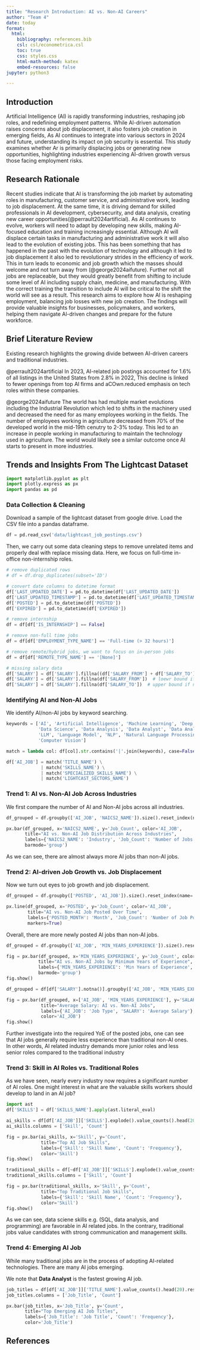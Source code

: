 ```yaml
---
title: "Research Introduction: AI vs. Non-AI Careers"
author: "Team 4"
date: today
format: 
  html:
    bibliography: references.bib
    csl: csl/econometrica.csl
    toc: true
    css: styles.css
    html-math-method: katex
    embed-resources: false
jupyter: python3

---
```


## Introduction

Artificial Intelligence (Al) is rapidly transforming industries, reshaping job roles, and redefining employment patterns. While AI-driven automation raises concerns about job displacement, it also fosters job creation in emerging fields, As AI continues to integrate into various sectors in 2024 and future, understanding its impact on job security is essential. This study examines whether Ar is primarily displacing jobs or generating new opportunities, highlighting industries experiencing AI-driven growth versus those facing employment risks.

## Research Rationale

Recent studies indicate that AI is transforming the job market by automating roles in manufacturing, customer service, and administrative work, leading to job displacement. At the same time, it is driving demand for skilled professionals in AI development, cybersecurity, and data analysis, creating new career opportunities(@perrault2024artificial). As AI continues to evolve, workers will need to adapt by developing new skills, making AI-focused education and training increasingly essential.
Although AI will displace certain tasks in manufacturing and administrative work it will also lead to the evolution of existing jobs. This has been something that has happened in the past with the evolution of technology and although it led to job displacement it also led to revolutionary strides in the efficiency of work. This in turn leads to economic and job growth which the masses should welcome and not turn away from (@george2024aifuture). Further not all jobs are replaceable, but they would greatly benefit from shifting to include some level of AI including supply chain, medicine, and manufacturing. With the correct training the transition to include AI will be critical to the shift the world will see as a result.
This research aims to explore how AI is reshaping employment, balancing job losses with new job creation. The findings will provide valuable insights for businesses, policymakers, and workers, helping them navigate Al-driven changes and prepare for the future workforce. 

## Brief Literature Review

Existing research highlights the growing divide between AI-driven careers and traditional industries.

@perrault2024artificial In 2023, AI-related job postings accounted for 1.6% of all listings in the United States from 2.8% in 2022, This decline is linked to fewer openings from top Al firms and aCOwn.reduced emphasis on tech roles within these companies.

@george2024aifuture The world has had multiple market evolutions including the Industrial Revolution which led to shifts in the machinery used and decreased the need for as many employees working in the fields. The number of employees working in agriculture decreased from 70% of the developed world in the mid-19th cenutry to 2-3% today. This led to an increase in people working in manufacturing to maintain the technology used in agriculture. The world would likely see a similar outcome once AI starts to present in more industries.


## Trends and Insights From The Lightcast Dataset

```python
import matplotlib.pyplot as plt
import plotly.express as px
import pandas as pd
```

### Data Collection & Cleaning

Download a sample of the lightcast dataset from google drive. Load the CSV file into a pandas dataframe.


```python
df = pd.read_csv('data/lightcast_job_postings.csv')
```

Then, we carry out some data cleaning steps to remove unrelated items and properly deal with replace missing data.
Here, we focus on full-time in-office non-internship roles.

```python
# remove duplicated rows
# df = df.drop_duplicates(subset='ID')

# convert date columns to datetime format
df['LAST_UPDATED_DATE'] = pd.to_datetime(df['LAST_UPDATED_DATE'])
df['LAST_UPDATED_TIMESTAMP'] = pd.to_datetime(df['LAST_UPDATED_TIMESTAMP'])
df['POSTED'] = pd.to_datetime(df['POSTED'])
df['EXPIRED'] = pd.to_datetime(df['EXPIRED'])

# remove internship
df = df[df['IS_INTERNSHIP'] == False]

# remove non-full time jobs
df = df[df['EMPLOYMENT_TYPE_NAME'] == 'Full-time (> 32 hours)']

# remove remote/hybrid jobs, we want to focus on in-person jobs
df = df[df['REMOTE_TYPE_NAME'] == '[None]']

# missing salary data
df['SALARY'] = df['SALARY'].fillna((df['SALARY_FROM'] + df['SALARY_TO']) / 2)  # mean if lower/upper bound avaiable
df['SALARY'] = df['SALARY'].fillna(df['SALARY_FROM'])  # loewr bound if no upper bound presented
df['SALARY'] = df['SALARY'].fillna(df['SALARY_TO'])  # upper bound if no lower bound presented
```

### Identifying AI and Non-AI Jobs

We identify AI/non-AI jobs by keyword searching.

```python
keywords = ['AI', 'Artificial Intelligence', 'Machine Learning', 'Deep Learning',
            'Data Science', 'Data Analysis', 'Data Analyst', 'Data Analytics',
            'LLM', 'Language Model', 'NLP', 'Natural Language Processing',
            'Computer Vision']

match = lambda col: df[col].str.contains('|'.join(keywords), case=False, na=False)

df['AI_JOB'] = match('TITLE_NAME') \
             | match('SKILLS_NAME') \
             | match('SPECIALIZED_SKILLS_NAME') \
             | match('LIGHTCAST_SECTORS_NAME')
```

### Trend 1: AI vs. Non-AI Job Across Industries

We first compare the number of AI and Non-AI jobs across all industries.

```python
df_grouped = df.groupby(['AI_JOB', 'NAICS2_NAME']).size().reset_index(name='Job_Count')

px.bar(df_grouped, x='NAICS2_NAME', y='Job_Count', color='AI_JOB',
       title="AI vs. Non-AI Job Distribution Across Industries",
       labels={'NAICS2_NAME': 'Industry', 'Job_Count': 'Number of Jobs'},
       barmode='group')
```

As we can see, there are almost always more AI jobs than non-AI jobs.

### Trend 2: AI-driven Job Growth vs. Job Displacement

Now we turn out eyes to job growth and job displacement.

```python
df_grouped = df.groupby(['POSTED', 'AI_JOB']).size().reset_index(name='Job_Count')

px.line(df_grouped, x='POSTED', y='Job_Count', color='AI_JOB',
        title="AI vs. Non-AI Job Posted Over Time",
        labels={'POSTED_MONTH': 'Month', 'Job_Count': 'Number of Job Postings'},
        markers=True)
```

Overall, there are more newly posted AI jobs than non-AI jobs.

```python
df_grouped = df.groupby(['AI_JOB', 'MIN_YEARS_EXPERIENCE']).size().reset_index(name='Job_Count')

fig = px.bar(df_grouped, x='MIN_YEARS_EXPERIENCE', y='Job_Count', color='AI_JOB',
            title="AI vs. Non-AI Jobs by Minimum Years of Experience",
            labels={'MIN_YEARS_EXPERIENCE': 'Min Years of Experience', 'Job_Count': 'Number of Jobs'},
            barmode='group')
fig.show()

df_grouped = df[df['SALARY'].notna()].groupby(['AI_JOB', 'MIN_YEARS_EXPERIENCE'])['SALARY'].mean().reset_index()

fig = px.bar(df_grouped, x=['AI_JOB', 'MIN_YEARS_EXPERIENCE'], y='SALARY',
             title="Average Salary: AI vs. Non-AI Jobs",
             labels={'AI_JOB': 'Job Type', 'SALARY': 'Average Salary'},
             color='AI_JOB')
fig.show()
```

Further investigate into the required YoE of the posted jobs,
one can see that AI jobs generally require less experience than traditional non-AI ones.
In other words, AI related industry demands more junior roles and less senior roles compared to the traditional industry

### Trend 3: Skill in AI Roles vs. Traditional Roles

As we have seen, nearly every industry now requires a significant number of AI roles.
One might interest in what are the valuable skills workers should develop to land in an AI job?

```python
import ast
df['SKILLS'] = df['SKILLS_NAME'].apply(ast.literal_eval)

ai_skills = df[df['AI_JOB']]['SKILLS'].explode().value_counts().head(20).reset_index()
ai_skills.columns = ['Skill', 'Count']

fig = px.bar(ai_skills, x='Skill', y='Count',
             title="Top AI Job Skills",
             labels={'Skill': 'Skill Name', 'Count': 'Frequency'},
             color='Skill')
fig.show()

traditional_skills = df[~df['AI_JOB']]['SKILLS'].explode().value_counts().head(20).reset_index()
traditional_skills.columns = ['Skill', 'Count']

fig = px.bar(traditional_skills, x='Skill', y='Count',
             title="Top Traditional Job Skills",
             labels={'Skill': 'Skill Name', 'Count': 'Frequency'},
             color='Skill')
fig.show()
```

As we can see, data sciene skills e.g. (SQL, data analysis, and programming) are favorable in AI related jobs.
In the contrary, traditional jobs value candidates with strong communication and management skills.

### Trend 4: Emerging AI Job

While many traditional jobs are in the process of adopting AI-related technologies.
There are many AI jobs emerging.

We note that **Data Analyst** is the fastest growing AI job.

```python
job_titles = df[df['AI_JOB']]['TITLE_NAME'].value_counts().head(20).reset_index()
job_titles.columns = ['Job_Title', 'Count']

px.bar(job_titles, x='Job_Title', y='Count',
       title="Top Emerging AI Job Titles",
       labels={'Job_Title': 'Job Title', 'Count': 'Frequency'},
       color='Job_Title')
```

## References

